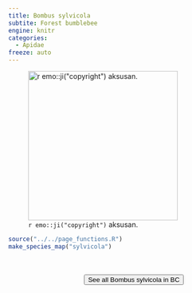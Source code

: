 ```yaml
---
title: Bombus sylvicola
subtite: Forest bumblebee
engine: knitr
categories:
  - Apidae
freeze: auto
---
```

![`r emo::ji("copyright")` aksusan.](https://inaturalist-open-data.s3.amazonaws.com/photos/317733587/medium.jpeg){height=300}





```r
source("../../page_functions.R")
make_species_map("sylvicola")
```
<br><br>
<center>


<a href="https://inaturalist.ca/observations?place_id=7085&subview=map&taxon_id=450489"><button type="button" class="btn btn-secondary">See all Bombus sylvicola in BC <i class="fa-solid fa-arrow-up-right-from-square"></i> </button></a>
</center>
